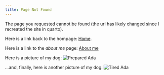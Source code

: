 ```yaml
---
title: Page Not Found
---
```


The page you requested cannot be found (the url has likely changed since I recreated the site in quarto).

Here is a link back to the hompage: [Home](https://allyourbayes.com).

Here is a link to the *about me* page: [About me](https://allyourbayes.com/about.html)

Here is a picture of my dog:
![Prepared Ada](Ada_1.jpg)

...and, finally, here is another picture of my dog:
![Tired Ada](Ada_2.jpg)